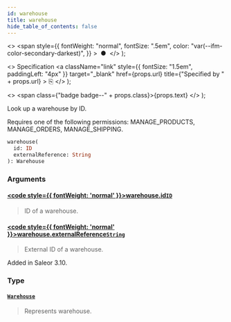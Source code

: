 ```yaml
---
id: warehouse
title: warehouse
hide_table_of_contents: false
---
```


  <>
    <span
      style={{
        fontWeight: "normal",
        fontSize: ".5em",
        color: "var(--ifm-color-secondary-darkest)",
      }}
    >
      &nbsp;●&nbsp;
    </span>
  </>
);

  <>
    Specification
    <a
      className="link"
      style={{ fontSize: "1.5em", paddingLeft: "4px" }}
      target="\_blank"
      href={props.url}
      title={"Specified by " + props.url}
    >
      ⎘
    </a>
  </>
);

  <>
    <span class={"badge badge--" + props.class}>{props.text}</span>
  </>
);

Look up a warehouse by ID.

Requires one of the following permissions: MANAGE_PRODUCTS, MANAGE_ORDERS, MANAGE_SHIPPING.

```graphql
warehouse(
  id: ID
  externalReference: String
): Warehouse
```

### Arguments

#### [<code style={{ fontWeight: 'normal' }}>warehouse.<b>id</b></code>](#)<Bullet />[`ID`](../../api-reference/scalars/id) <Badge class="secondary" text="scalar"/>

> ID of a warehouse.

#### [<code style={{ fontWeight: 'normal' }}>warehouse.<b>externalReference</b></code>](#)<Bullet />[`String`](../../api-reference/scalars/string) <Badge class="secondary" text="scalar"/>

> External ID of a warehouse.

Added in Saleor 3.10.

>

### Type

#### [`Warehouse`](../../api-reference/objects/warehouse) <Badge class="secondary" text="object"/>

> Represents warehouse.
